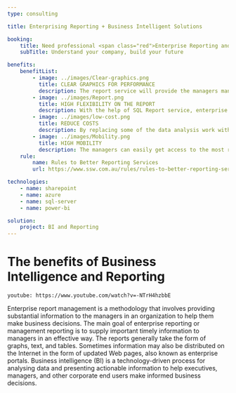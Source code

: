 ```yaml
---
type: consulting

title: Enterprising Reporting + Business Intelligent Solutions

booking:
    title: Need professional <span class="red">Enterprise Reporting and BI</span> solutions for your business?
    subTitle: Understand your company, build your future

benefits:
    benefitList:
        - image: ../images/Clear-graphics.png
          title: CLEAR GRAPHICS FOR PERFORMANCE
          description: The report service will provide the managers many useful graphics in different forms. With such clear views of the organization's performance, it will be much easier for managers to make decisions and adjustments.
        - image: ../images/Report.png
          title: HIGH FLEXIBILITY ON THE REPORT
          description: With the help of SQL Report service, enterprise report can be delivered in any format required. The report can be delivered in the formats of HTML, Excel, PDF, etc. It can also be delivered via different channels, subscription to a selected email, for example.
        - image: ../images/low-cost.png
          title: REDUCE COSTS
          description: By replacing some of the data analysis work with SQL server reporting services, the company could save a great amount of time and money. On the other hand, replaced employees could be settled to other challenging tasks so that the average productivity of the company could be better.
        - image: ../images/Mobility.png
          title: HIGH MOBILITY
          description: The managers can easily get access to the most recent report wherever they are. With the help form enterprise reporting service, it will be very convenient for them to know the key metrics so that they can work with a high level of productivity and efficiency.
    rule:
        name: Rules to Better Reporting Services
        url: https://www.ssw.com.au/rules/rules-to-better-reporting-services

technologies:
    - name: sharepoint
    - name: azure
    - name: sql-server
    - name: power-bi

solution:
    project: BI and Reporting
---
```


# The benefits of **Business Intelligence and Reporting**

`youtube: https://www.youtube.com/watch?v=-NTrH4hzbbE`

Enterprise report management is a methodology that involves providing substantial information to the managers in an organization to help them make business decisions. The main goal of enterprise reporting or management reporting is to supply important timely information to managers in an effective way. The reports generally take the form of graphs, text, and tables. Sometimes information may also be distributed on the Internet in the form of updated Web pages, also known as enterprise portals.
Business intelligence (BI) is a technology-driven process for analysing data and presenting actionable information to help executives, managers, and other corporate end users make informed business decisions.